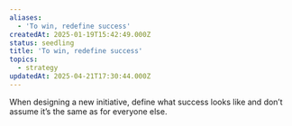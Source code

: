 ```yaml
---
aliases:
  - 'To win, redefine success'
createdAt: 2025-01-19T15:42:49.000Z
status: seedling
title: 'To win, redefine success'
topics:
  - strategy
updatedAt: 2025-04-21T17:30:44.000Z
---
```

When designing a new initiative, define what success looks like and don’t assume it’s the same as for everyone else.
